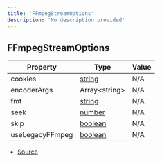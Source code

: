 ```yaml
---
title: 'FFmpegStreamOptions'
description: 'No description provided'
---
```


## FFmpegStreamOptions

| Property        | Type                                                                                                | Value |
| --------------- | --------------------------------------------------------------------------------------------------- | ----- |
| cookies         | [string](https://developer.mozilla.org/en-US/docs/Web/JavaScript/Reference/Global_Objects/String)   | N/A   |
| encoderArgs     | Array\<string>                                                                                      | N/A   |
| fmt             | [string](https://developer.mozilla.org/en-US/docs/Web/JavaScript/Reference/Global_Objects/String)   | N/A   |
| seek            | [number](https://developer.mozilla.org/en-US/docs/Web/JavaScript/Reference/Global_Objects/Number)   | N/A   |
| skip            | [boolean](https://developer.mozilla.org/en-US/docs/Web/JavaScript/Reference/Global_Objects/Boolean) | N/A   |
| useLegacyFFmpeg | [boolean](https://developer.mozilla.org/en-US/docs/Web/JavaScript/Reference/Global_Objects/Boolean) | N/A   |

- [Source](https://github.com/androz2091/discord-player/blob/ce04b3f4c6671029ce4d4aa9090e56ac7e7f5666/packages/discord-player/src/utils/FFmpegStream.ts#L7)
